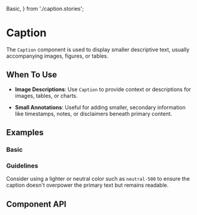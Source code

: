   Basic,
} from './caption.stories';

<Meta of={Caption} />

# Caption

The `Caption` component is used to display smaller descriptive text, usually accompanying images, figures, or tables.

## When To Use

- **Image Descriptions**: Use `Caption` to provide context or descriptions for images, tables, or charts.

- **Small Annotations**: Useful for adding smaller, secondary information like timestamps, notes, or disclaimers beneath
  primary content.

## Examples

### Basic

<Canvas of={Basic} />

### Guidelines

Consider using a lighter or neutral color such as `neutral-500` to ensure the caption doesn't overpower the primary text
but remains readable.

## Component API

<ArgTypes />
